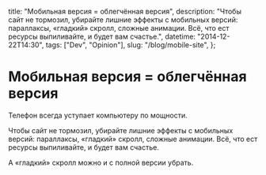   title: "Мобильная версия = облегчённая версия",
  description:
    "Чтобы сайт не тормозил, убирайте лишние эффекты с мобильных версий: параллаксы,  «гладкий» скролл, сложные анимации. Всё, что ест ресурсы выпиливайте, и будет вам счастье.",
  datetime: "2014-12-22T14:30",
  tags: ["Dev", "Opinion"],
  slug: "/blog/mobile-site",
};

# Мобильная версия = облегчённая версия

Телефон всегда уступает компьютеру по мощности.

Чтобы сайт не тормозил, убирайте лишние эффекты с мобильных версий: параллаксы, «гладкий» скролл, сложные анимации. Всё, что ест ресурсы выпиливайте, и будет вам счастье.

А «гладкий» скролл можно и с полной версии убрать.
